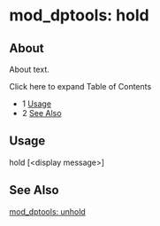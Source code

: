
# mod_dptools: hold 

 

## About

About text.

Click here to expand Table of Contents

* 1 [Usage](#usage)
* 2 [See Also](#see-also)

## Usage

hold [&lt;display message>]

## See Also

[mod\_dptools: unhold](./61210916.mdx#about)


